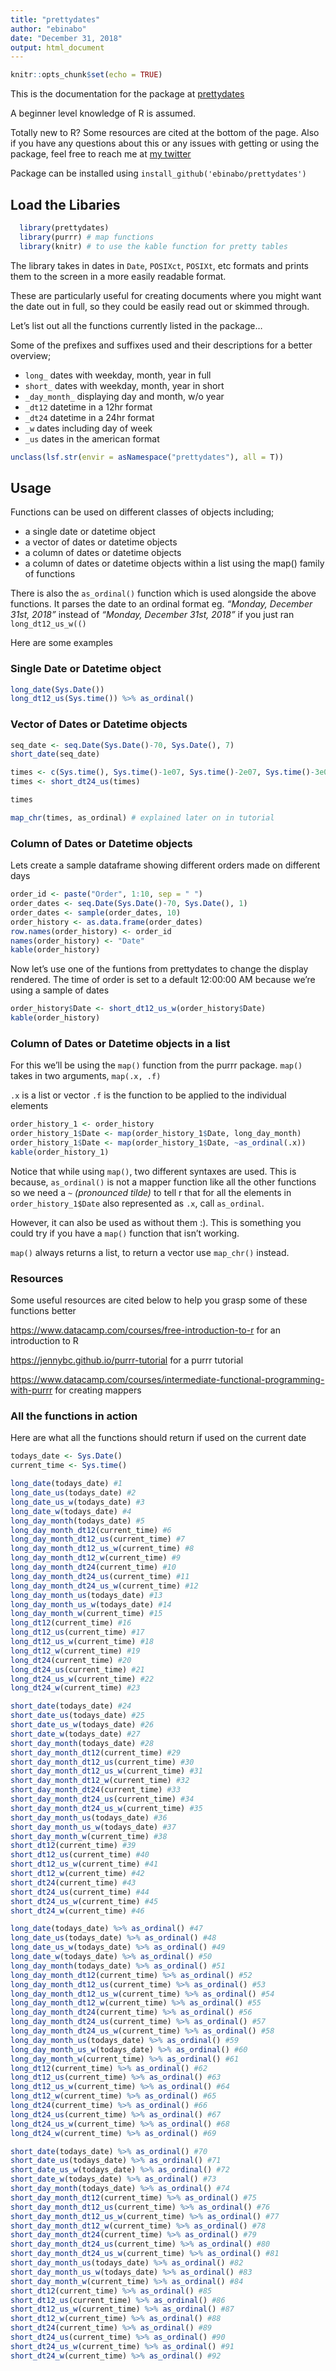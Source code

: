 ---
title: "prettydates"
author: "ebinabo"
date: "December 31, 2018"
output: html_document
---

```{r setup, include=FALSE}
knitr::opts_chunk$set(echo = TRUE)
```


This is the documentation for the package at [prettydates](https://github.com/ebinabo/prettydates)

A beginner level knowledge of R is assumed.

Totally new to R? Some resources are cited at the bottom of the page. Also if you have any questions about this or any issues with getting or using the package, feel free to reach me at [my twitter](https://www.twitter.com/kingnamedjohnny)

Package can be installed using `install_github('ebinabo/prettydates')`


## Load the Libaries


```{r libraries, message=FALSE}
  library(prettydates)
  library(purrr) # map functions
  library(knitr) # to use the kable function for pretty tables
```

The library takes in dates in `Date`, `POSIXct`, `POSIXt`, etc formats and prints them to the screen in a more easily readable format.

These are particularly useful for creating documents where you might want the date out in full, so they could be easily read out or skimmed through.

Let's list out all the functions currently listed in the package...

Some of the prefixes and suffixes used and their descriptions for a better overview;

- `long_` dates with weekday, month, year in full
- `short_` dates with weekday, month, year in short
- `_day_month_` displaying day and month, w/o year
- `_dt12` datetime in a 12hr format
- `_dt24` datetime in a 24hr format
- `_w` dates including day of week
- `_us` dates in the american format

```{r ls functions, echo=FALSE}
unclass(lsf.str(envir = asNamespace("prettydates"), all = T))
```


## Usage


Functions can be used on different classes of objects including;

- a single date or datetime object
- a vector of dates or datetime objects
- a column of dates or datetime objects
- a column of dates or datetime objects within a list using the map() family of functions

There is also the `as_ordinal()` function which is used alongside the above functions. It parses the date to an ordinal format eg.  *"Monday, December 31st, 2018"*  instead of  *"Monday, December 31st, 2018"*  if you just ran `long_dt12_us_w(()`

Here are some examples


### Single Date or Datetime object


```{r single}
long_date(Sys.Date())
long_dt12_us(Sys.time()) %>% as_ordinal()
```


### Vector of Dates or Datetime objects


```{r vector}
seq_date <- seq.Date(Sys.Date()-70, Sys.Date(), 7)
short_date(seq_date)

times <- c(Sys.time(), Sys.time()-1e07, Sys.time()-2e07, Sys.time()-3e07, Sys.time()-4e07)
times <- short_dt24_us(times)

times

map_chr(times, as_ordinal) # explained later on in tutorial
```


### Column of Dates or Datetime objects


Lets create a sample dataframe showing different orders made on different days

```{r df init}
order_id <- paste("Order", 1:10, sep = " ")
order_dates <- seq.Date(Sys.Date()-70, Sys.Date(), 1)
order_dates <- sample(order_dates, 10)
order_history <- as.data.frame(order_dates)
row.names(order_history) <- order_id
names(order_history) <- "Date"
kable(order_history)
```

Now let's use one of the funtions from prettydates to change the display rendered. The time of order is set to a default 12:00:00 AM because we're using a sample of dates

```{r df w prettydates}
order_history$Date <- short_dt12_us_w(order_history$Date)
kable(order_history)
```


### Column of Dates or Datetime objects in a list


For this we'll be using the `map()` function from the purrr package.
`map()` takes in two arguments, `map(.x, .f)` 

`.x` is a list or vector
`.f` is the function to be applied to the individual elements 

```{r error=F}
order_history_1 <- order_history
order_history_1$Date <- map(order_history_1$Date, long_day_month)
order_history_1$Date <- map(order_history_1$Date, ~as_ordinal(.x))
kable(order_history_1)

```


Notice that while using `map()`, two different syntaxes are used. This is because, `as_ordinal()` is not a mapper function like all the other functions so we need a `~` *(pronounced tilde)* to tell r that for all the elements in `order_history_1$Date` also represented as `.x`, call `as_ordinal`. 

However, it can also be used as without them :). This is something you could try if you have a `map()` function that isn't working.

`map()` always returns a list, to return a vector use `map_chr()` instead.


### Resources


Some useful resources are cited below to help you grasp some of these functions better

<https://www.datacamp.com/courses/free-introduction-to-r> for an introduction to R

<https://jennybc.github.io/purrr-tutorial> for a purrr tutorial

<https://www.datacamp.com/courses/intermediate-functional-programming-with-purrr> for creating mappers


### All the functions in action


Here are what all the functions should return if used on the current date

```{r in action, error=F}
todays_date <- Sys.Date()
current_time <- Sys.time()

long_date(todays_date) #1
long_date_us(todays_date) #2
long_date_us_w(todays_date) #3
long_date_w(todays_date) #4
long_day_month(todays_date) #5
long_day_month_dt12(current_time) #6
long_day_month_dt12_us(current_time) #7
long_day_month_dt12_us_w(current_time) #8
long_day_month_dt12_w(current_time) #9
long_day_month_dt24(current_time) #10
long_day_month_dt24_us(current_time) #11
long_day_month_dt24_us_w(current_time) #12
long_day_month_us(todays_date) #13
long_day_month_us_w(todays_date) #14
long_day_month_w(current_time) #15
long_dt12(current_time) #16
long_dt12_us(current_time) #17
long_dt12_us_w(current_time) #18
long_dt12_w(current_time) #19
long_dt24(current_time) #20
long_dt24_us(current_time) #21
long_dt24_us_w(current_time) #22
long_dt24_w(current_time) #23

short_date(todays_date) #24
short_date_us(todays_date) #25
short_date_us_w(todays_date) #26
short_date_w(todays_date) #27
short_day_month(todays_date) #28
short_day_month_dt12(current_time) #29
short_day_month_dt12_us(current_time) #30
short_day_month_dt12_us_w(current_time) #31
short_day_month_dt12_w(current_time) #32
short_day_month_dt24(current_time) #33
short_day_month_dt24_us(current_time) #34
short_day_month_dt24_us_w(current_time) #35
short_day_month_us(todays_date) #36
short_day_month_us_w(todays_date) #37
short_day_month_w(current_time) #38
short_dt12(current_time) #39
short_dt12_us(current_time) #40
short_dt12_us_w(current_time) #41
short_dt12_w(current_time) #42
short_dt24(current_time) #43
short_dt24_us(current_time) #44
short_dt24_us_w(current_time) #45
short_dt24_w(current_time) #46

long_date(todays_date) %>% as_ordinal() #47
long_date_us(todays_date) %>% as_ordinal() #48
long_date_us_w(todays_date) %>% as_ordinal() #49
long_date_w(todays_date) %>% as_ordinal() #50
long_day_month(todays_date) %>% as_ordinal() #51
long_day_month_dt12(current_time) %>% as_ordinal() #52
long_day_month_dt12_us(current_time) %>% as_ordinal() #53
long_day_month_dt12_us_w(current_time) %>% as_ordinal() #54
long_day_month_dt12_w(current_time) %>% as_ordinal() #55
long_day_month_dt24(current_time) %>% as_ordinal() #56
long_day_month_dt24_us(current_time) %>% as_ordinal() #57
long_day_month_dt24_us_w(current_time) %>% as_ordinal() #58
long_day_month_us(todays_date) %>% as_ordinal() #59
long_day_month_us_w(todays_date) %>% as_ordinal() #60
long_day_month_w(current_time) %>% as_ordinal() #61
long_dt12(current_time) %>% as_ordinal() #62
long_dt12_us(current_time) %>% as_ordinal() #63
long_dt12_us_w(current_time) %>% as_ordinal() #64
long_dt12_w(current_time) %>% as_ordinal() #65
long_dt24(current_time) %>% as_ordinal() #66
long_dt24_us(current_time) %>% as_ordinal() #67
long_dt24_us_w(current_time) %>% as_ordinal() #68
long_dt24_w(current_time) %>% as_ordinal() #69

short_date(todays_date) %>% as_ordinal() #70
short_date_us(todays_date) %>% as_ordinal() #71
short_date_us_w(todays_date) %>% as_ordinal() #72
short_date_w(todays_date) %>% as_ordinal() #73
short_day_month(todays_date) %>% as_ordinal() #74
short_day_month_dt12(current_time) %>% as_ordinal() #75
short_day_month_dt12_us(current_time) %>% as_ordinal() #76
short_day_month_dt12_us_w(current_time) %>% as_ordinal() #77
short_day_month_dt12_w(current_time) %>% as_ordinal() #78
short_day_month_dt24(current_time) %>% as_ordinal() #79
short_day_month_dt24_us(current_time) %>% as_ordinal() #80
short_day_month_dt24_us_w(current_time) %>% as_ordinal() #81
short_day_month_us(todays_date) %>% as_ordinal() #82
short_day_month_us_w(todays_date) %>% as_ordinal() #83
short_day_month_w(current_time) %>% as_ordinal() #84
short_dt12(current_time) %>% as_ordinal() #85
short_dt12_us(current_time) %>% as_ordinal() #86
short_dt12_us_w(current_time) %>% as_ordinal() #87
short_dt12_w(current_time) %>% as_ordinal() #88
short_dt24(current_time) %>% as_ordinal() #89
short_dt24_us(current_time) %>% as_ordinal() #90
short_dt24_us_w(current_time) %>% as_ordinal() #91
short_dt24_w(current_time) %>% as_ordinal() #92
```


